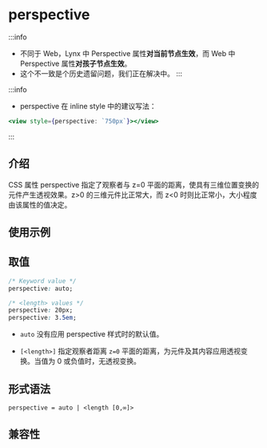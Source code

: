 # perspective

:::info

- 不同于 Web，Lynx 中 Perspective 属性**对当前节点生效**，而 Web 中 Perspective 属性**对孩子节点生效**。
- 这个不一致是个历史遗留问题，我们正在解决中。
  :::

:::info

- perspective 在 inline style 中的建议写法：

```jsx
<view style={perspective: `750px`}></view>
```

:::

## 介绍

CSS 属性 perspective 指定了观察者与 z=0 平面的距离，使具有三维位置变换的元件产生透视效果。z\>0 的三维元件比正常大，而 z\<0 时则比正常小，大小程度由该属性的值决定。

## 使用示例


<Go
  example="css-api"
  defaultFile="src/perspective/App.tsx"
  img="/assets/doc/css/perspective.jpg"
  entry="src/perspective"
  defaultEntryFile="dist/perspective.lynx.bundle"
/>

## 取值

```css
/* Keyword value */
perspective: auto;

/* <length> values */
perspective: 20px;
perspective: 3.5em;
```

- `auto`
  没有应用 perspective 样式时的默认值。

- `[<length>]`
  指定观察者距离 `z=0` 平面的距离，为元件及其内容应用透视变换。当值为 0 或负值时，无透视变换。

## 形式语法

```
perspective = auto | <length [0,∞]>
```

## 兼容性


<LegacyCompatTable metadata="css/properties/perspective" />

